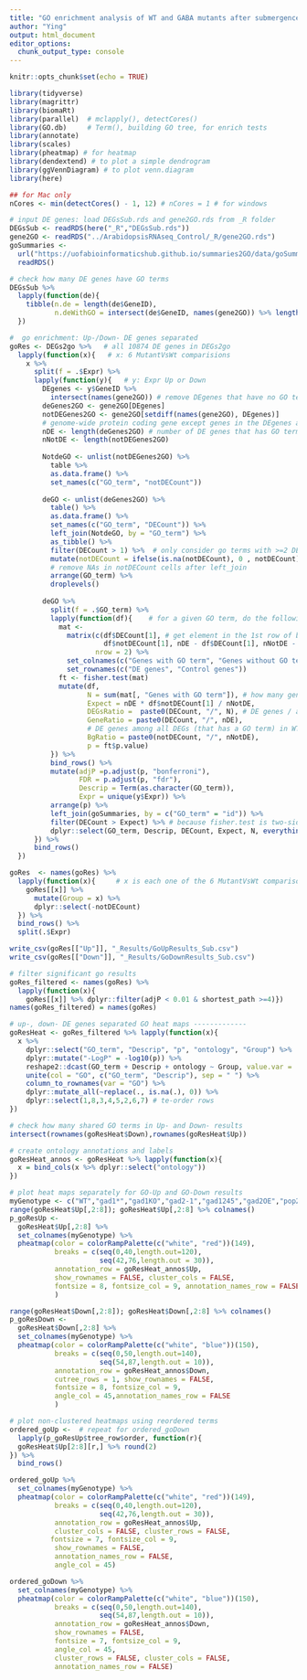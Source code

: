 ```yaml
---
title: "GO enrichment analysis of WT and GABA mutants after submergence"
author: "Ying"
output: html_document
editor_options: 
  chunk_output_type: console
---
```


```r
knitr::opts_chunk$set(echo = TRUE)
```

```r
library(tidyverse)
library(magrittr)
library(biomaRt)
library(parallel)  # mclapply(), detectCores()
library(GO.db)     # Term(), building GO tree, for enrich tests
library(annotate)
library(scales)
library(pheatmap) # for heatmap
library(dendextend) # to plot a simple dendrogram
library(ggVennDiagram) # to plot venn.diagram
library(here)

## for Mac only
nCores <- min(detectCores() - 1, 12) # nCores = 1 # for windows
```

```r
# input DE genes: load DEGsSub.rds and gene2GO.rds from _R folder
DEGsSub <- readRDS(here("_R","DEGsSub.rds"))
gene2GO <- readRDS("../ArabidopsisRNAseq_Control/_R/gene2GO.rds")
goSummaries <- 
  url("https://uofabioinformaticshub.github.io/summaries2GO/data/goSummaries.RDS") %>% 
  readRDS()

# check how many DE genes have GO terms
DEGsSub %>% 
  lapply(function(de){
    tibble(n.de = length(de$GeneID),
           n.deWithGO = intersect(de$GeneID, names(gene2GO)) %>% length())
  })

#  go enrichment: Up-/Down- DE genes separated  
goRes <- DEGs2go %>%   # all 10874 DE genes in DEGs2go
  lapply(function(x){   # x: 6 MutantVsWt comparisions
    x %>% 
      split(f = .$Expr) %>% 
      lapply(function(y){   # y: Expr Up or Down
        DEgenes <- y$GeneID %>% 
          intersect(names(gene2GO)) # remove DEgenes that have no GO terms
        deGenes2GO <- gene2GO[DEgenes]
        notDEGenes2GO <- gene2GO[setdiff(names(gene2GO), DEgenes)]
        # genome-wide protein coding gene except genes in the DEgenes as background
        nDE <- length(deGenes2GO) # number of DE genes that has GO terms
        nNotDE <- length(notDEGenes2GO)
        
        NotdeGO <- unlist(notDEGenes2GO) %>% 
          table %>%  
          as.data.frame() %>% 
          set_names(c("GO_term", "notDECount"))
        
        deGO <- unlist(deGenes2GO) %>% 
          table() %>% 
          as.data.frame() %>% 
          set_names(c("GO_term", "DECount")) %>% 
          left_join(NotdeGO, by = "GO_term") %>% 
          as_tibble() %>% 
          filter(DECount > 1) %>%  # only consider go terms with >=2 DEgenes
          mutate(notDECount = ifelse(is.na(notDECount), 0 , notDECount)) %>% 
          # remove NAs in notDECount cells after left_join
          arrange(GO_term) %>% 
          droplevels()
        
        deGO %>% 
          split(f = .$GO_term) %>% 
          lapply(function(df){    # for a given GO term, do the following stats
            mat <- 
              matrix(c(df$DECount[1], # get element in the 1st row of both columns
                       df$notDECount[1], nDE - df$DECount[1], nNotDE - df$notDECount),
                     nrow = 2) %>% 
              set_colnames(c("Genes with GO term", "Genes without GO term")) %>% 
              set_rownames(c("DE genes", "Control genes"))
            ft <- fisher.test(mat)
            mutate(df,
                   N = sum(mat[, "Genes with GO term"]), # how many genes in that GO
                   Expect = nDE * df$notDECount[1] / nNotDE,
                   DEGsRatio =  paste0(DECount, "/", N), # DE genes / all genes in that GO
                   GeneRatio = paste0(DECount, "/", nDE),
                   # DE genes among all DEGs (that has a GO term) in WT/Mutant 
                   BgRatio = paste0(notDECount, "/", nNotDE),
                   p = ft$p.value)
          }) %>% 
          bind_rows() %>% 
          mutate(adjP =p.adjust(p, "bonferroni"),
                 FDR = p.adjust(p, "fdr"),
                 Descrip = Term(as.character(GO_term)),
                 Expr = unique(y$Expr)) %>% 
          arrange(p) %>% 
          left_join(goSummaries, by = c("GO_term" = "id")) %>% 
          filter(DECount > Expect) %>% # because fisher.test is two-sided
          dplyr::select(GO_term, Descrip, DECount, Expect, N, everything())
      }) %>% 
      bind_rows()
  })

goRes  <- names(goRes) %>%  
  lapply(function(x){     # x is each one of the 6 MutantVsWt comparisons
    goRes[[x]] %>% 
      mutate(Group = x) %>% 
      dplyr::select(-notDECount)
  }) %>% 
  bind_rows() %>% 
  split(.$Expr)

write_csv(goRes[["Up"]], "_Results/GoUpResults_Sub.csv")
write_csv(goRes[["Down"]], "_Results/GoDownResults_Sub.csv")

```


```r
# filter significant go results
goRes_filtered <- names(goRes) %>% 
  lapply(function(x){
    goRes[[x]] %>% dplyr::filter(adjP < 0.01 & shortest_path >=4)})
names(goRes_filtered) = names(goRes)

# up-, down- DE genes separated GO heat maps -------------
goResHeat <- goRes_filtered %>% lapply(function(x){
  x %>% 
    dplyr::select("GO_term", "Descrip", "p", "ontology", "Group") %>% 
    dplyr::mutate("-LogP" = -log10(p)) %>% 
    reshape2::dcast(GO_term + Descrip + ontology ~ Group, value.var = '-LogP') %>%
    unite(col = "GO", c("GO_term", "Descrip"), sep = " ") %>% 
    column_to_rownames(var = "GO") %>% 
    dplyr::mutate_all(~replace(., is.na(.), 0)) %>% 
    dplyr::select(1,8,3,4,5,2,6,7) # te-order rows
})

# check how many shared GO terms in Up- and Down- results
intersect(rownames(goResHeat$Down),rownames(goResHeat$Up))

# create ontology annotations and labels
goResHeat_annos <- goResHeat %>% lapply(function(x){
  x = bind_cols(x %>% dplyr::select("ontology"))
})

# plot heat maps separately for GO-Up and GO-Down results
myGenotype <- c("WT","gad1*","gad1KO","gad2-1","gad1245","gad2OE","pop2-8")
range(goResHeat$Up[,2:8]); goResHeat$Up[,2:8] %>% colnames()
p_goResUp <-
  goResHeat$Up[,2:8] %>% 
  set_colnames(myGenotype) %>% 
  pheatmap(color = colorRampPalette(c("white", "red"))(149),           
           breaks = c(seq(0,40,length.out=120),
                      seq(42,76,length.out = 30)),
           annotation_row = goResHeat_annos$Up,
           show_rownames = FALSE, cluster_cols = FALSE,
           fontsize = 8, fontsize_col = 9, annotation_names_row = FALSE
           )

range(goResHeat$Down[,2:8]); goResHeat$Down[,2:8] %>% colnames()
p_goResDown <-
  goResHeat$Down[,2:8] %>% 
  set_colnames(myGenotype) %>% 
  pheatmap(color = colorRampPalette(c("white", "blue"))(150), 
           breaks = c(seq(0,50,length.out=140),
                      seq(54,87,length.out = 10)),
           annotation_row = goResHeat_annos$Down,
           cutree_rows = 1, show_rownames = FALSE,   
           fontsize = 8, fontsize_col = 9,
           angle_col = 45,annotation_names_row = FALSE
           )

# plot non-clustered heatmaps using reordered terms
ordered_goUp <-  # repeat for ordered_goDown
  lapply(p_goResUp$tree_row$order, function(r){
  goResHeat$Up[2:8][r,] %>% round(2)
}) %>% 
  bind_rows()

ordered_goUp %>%
  set_colnames(myGenotype) %>% 
  pheatmap(color = colorRampPalette(c("white", "red"))(149),           
           breaks = c(seq(0,40,length.out=120),
                      seq(42,76,length.out = 30)),
           annotation_row = goResHeat_annos$Up,
           cluster_cols = FALSE, cluster_rows = FALSE,
          fontsize = 7, fontsize_col = 9,
           show_rownames = FALSE,
           annotation_names_row = FALSE,
           angle_col = 45)

ordered_goDown %>% 
  set_colnames(myGenotype) %>% 
  pheatmap(color = colorRampPalette(c("white", "blue"))(150), 
           breaks = c(seq(0,50,length.out=140),
                      seq(54,87,length.out = 10)),
           annotation_row = goResHeat_annos$Down,
           show_rownames = FALSE,
           fontsize = 7, fontsize_col = 9,
           angle_col = 45,
           cluster_rows = FALSE, cluster_cols = FALSE, 
           annotation_names_row = FALSE)

```
